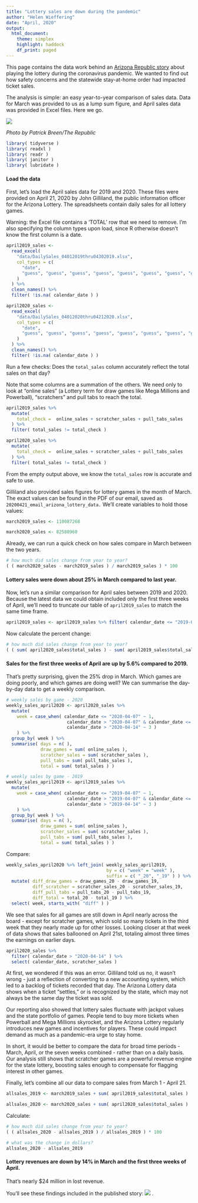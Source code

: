 ```yaml
---
title: "Lottery sales are down during the pandemic"
author: "Helen Wieffering"
date: "April, 2020"
output:
  html_document:
    theme: simplex
    highlight: haddock
    df_print: paged
---
```

This page contains the data work behind an [Arizona Republic story](https://www.azcentral.com/story/news/local/arizona/2020/04/29/shoppers-off-streets-state-lottery-revenues-may-decline/3047914001/) about playing the lottery during the coronavirus pandemic. We wanted to find out how safety concerns and the statewide stay-at-home order had impacted ticket sales.

The analysis is simple: an easy year-to-year comparison of sales data. Data for March was provided to us as a lump sum figure, and April sales data was provided in Excel files. Here we go.

![](story_image.jpg)

*Photo by Patrick Breen/The Republic*
```r

library( tidyverse )
library( readxl )
library( readr )
library( janitor )
library( lubridate )

```

#### Load the data

First, let's load the April sales data for 2019 and 2020. These files were provided on April 21, 2020 by John Gilliland, the public information officer for the Arizona Lottery. The spreadsheets contain daily sales for all lottery games.

Warning: the Excel file contains a 'TOTAL' row that we need to remove. I'm also specifying the column types upon load, since R otherwise doesn't know the first column is a date.
``` r

april2019_sales <-
  read_excel(
    "data/DailySales_04012019thru04302019.xlsx",
    col_types = c(
      "date",
      "guess", "guess", "guess", "guess", "guess", "guess", "guess", "guess", "guess", "guess", "guess", "guess", "guess", "guess"
    )
  ) %>%
  clean_names() %>% 
  filter( !is.na( calendar_date ) )

april2020_sales <-
  read_excel(
    "data/DailySales_04012020thru04212020.xlsx",
    col_types = c(
      "date",
      "guess", "guess", "guess", "guess", "guess", "guess", "guess", "guess", "guess", "guess", "guess", "guess", "guess", "guess"
    )
  ) %>%
  clean_names() %>% 
  filter( !is.na( calendar_date ) )

```

Run a few checks: Does the `total_sales` column accurately reflect the total sales on that day?

Note that some columns are a summation of the others. We need only to look at "online sales" (a Lottery term for draw games like Mega Millions and Powerball), "scratchers" and pull tabs to reach the total.
```r

april2019_sales %>% 
  mutate( 
    total_check =  online_sales + scratcher_sales + pull_tabs_sales
  ) %>% 
  filter( total_sales != total_check )

april2020_sales %>% 
  mutate( 
    total_check =  online_sales + scratcher_sales + pull_tabs_sales
  ) %>% 
  filter( total_sales != total_check )

```
From the empty output above, we know the `total_sales` row is accurate and safe to use.

Gilliland also provided sales figures for lottery games in the month of March. The exact values can be found in the PDF of our email, saved as `20200421_email_arizona_lottery_data.` We'll create variables to hold those values:

```r

march2019_sales <- 110087268

march2020_sales <- 82588960

```

Already, we can run a quick check on how sales compare in March between the two years.
```r

# how much did sales change from year to year?
( ( march2020_sales - march2019_sales ) / march2019_sales ) * 100

```

#### Lottery sales were down about 25% in March compared to last year.

Now, let's run a similar comparison for April sales between 2019 and 2020. Because the latest data we could obtain included only the first three weeks of April, we'll need to truncate our table of `april2019_sales` to match the same time frame.

```r

april2019_sales <- april2019_sales %>% filter( calendar_date <= "2019-04-21" )

```

Now calculate the percent change:

``` r

# how much did sales change from year to year?
( ( sum( april2020_sales$total_sales ) - sum( april2019_sales$total_sales ) ) / sum( april2019_sales$total_sales ) ) * 100

```

#### Sales for the first three weeks of April are up by 5.6% compared to 2019.

That's pretty surprising, given the 25% drop in March. Which games are doing poorly, and which games are doing well? We can summarise the day-by-day data to get a weekly comparison.
```r

# weekly sales by game - 2020
weekly_sales_april2020 <- april2020_sales %>% 
  mutate( 
    week = case_when( calendar_date <= "2020-04-07" ~ 1,
                       calendar_date > "2020-04-07" & calendar_date <= "2020-04-14" ~ 2,
                       calendar_date > "2020-04-14" ~ 3 )
    ) %>% 
  group_by( week ) %>% 
  summarise( days = n( ),
             draw_games = sum( online_sales ),
             scratcher_sales = sum( scratcher_sales ),
             pull_tabs = sum( pull_tabs_sales ),
             total = sum( total_sales ) )

# weekly sales by game - 2019
weekly_sales_april2019 <- april2019_sales %>% 
  mutate( 
    week = case_when( calendar_date <= "2019-04-07" ~ 1,
                       calendar_date > "2019-04-07" & calendar_date <= "2019-04-14" ~ 2,
                       calendar_date > "2019-04-14" ~ 3 )
    ) %>% 
  group_by( week ) %>% 
  summarise( days = n( ),
             draw_games = sum( online_sales ),
             scratcher_sales = sum( scratcher_sales ),
             pull_tabs = sum( pull_tabs_sales ),
             total = sum( total_sales ) )
```

Compare: 
```r

weekly_sales_april2020 %>% left_join( weekly_sales_april2019,
                                      by = c( "week" = "week" ),
                                      suffix = c( "_20", "_19" ) ) %>% 
  mutate( diff_draw_games = draw_games_20 - draw_games_19,
          diff_scratcher = scratcher_sales_20 - scratcher_sales_19,
          diff_pull_tabs = pull_tabs_20 - pull_tabs_19,
          diff_total = total_20 - total_19 ) %>% 
  select( week, starts_with( "diff" ) )

```

We see that sales for all games are still down in April nearly across the board - except for scratcher games, which sold so many tickets in the third week that they nearly made up for other losses. Looking closer at that week of data shows that sales ballooned on April 21st, totaling almost three times the earnings on earlier days.
```r

april2020_sales %>% 
  filter( calendar_date > "2020-04-14" ) %>% 
  select( calendar_date, scratcher_sales )

```
At first, we wondered if this was an error. Gilliland told us no, it wasn't wrong - just a reflection of converting to a new accounting system, which led to a backlog of tickets recorded that day. The Arizona Lottery data shows when a ticket "settles," or is recognized by the state, which may not always be the same day the ticket was sold.

Our reporting also showed that lottery sales fluctuate with jackpot values and the state portfolio of games. People tend to buy more tickets when Powerball and Mega Millions skyrocket, and the Arizona Lottery regularly introduces new games and incentives for players. These could impact demand as much as a pandemic-era urge to stay home. 

In short, it would be better to compare the data for broad time periods - March, April, or the seven weeks combined - rather than on a daily basis. Our analysis still shows that scratcher games are a powerful revenue engine for the state lottery, boosting sales enough to compensate for flagging interest in other games.

Finally, let's combine all our data to compare sales from March 1 - April 21.
```r

allsales_2019 <- march2019_sales + sum( april2019_sales$total_sales )

allsales_2020 <- march2020_sales + sum( april2020_sales$total_sales )

```

Calculate:
```r

# how much did sales change from year to year?
( ( allsales_2020 - allsales_2019 ) / allsales_2019 ) * 100

# what was the change in dollars?
allsales_2020 - allsales_2019

```

#### Lottery revenues are down by 14% in March and the first three weeks of April.
That's nearly $24 million in lost revenue.

You'll see these findings included in the published story:
![](story_nut_graph.png)
.

